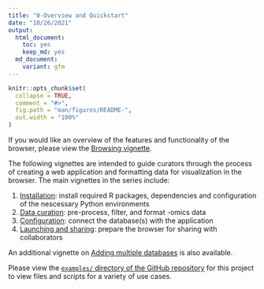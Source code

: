 ```yaml
---
title: "0-Overview and Quickstart"
date: "10/26/2021"
output:
  html_document: 
    toc: yes
    keep_md: yes
  md_document:
    variant: gfm
---
```


<!-- README.md is generated from README.Rmd. Please edit that file -->

```r
knitr::opts_chunk$set(
  collapse = TRUE,
  comment = "#>",
  fig.path = "man/figures/README-",
  out.width = "100%"
)
```

If you would like an overview of the features and functionality of the browser,
please view the [Browsing vignette](browsing.md).

The following vignettes are intended to guide curators through the process of creating a web application and formatting data for visualization in the browser.
The main vignettes in the series include:

1. [Installation](01_installation.md): install required R packages, dependencies and configuration of the nescessary Python environments
2. [Data curation](02_data_curation.md): pre-process, filter, and format -omics data
3. [Configuration](03_configuration.md): connect the database(s) with the application
4. [Launching and sharing](04_sharing.md): prepare the browser for sharing with collaborators

An additional vignette on [Adding multiple databases](multiple_databases.md) is also available.

Please view the [`examples/` directory of the GitHub repository](https://github.com/ndcn/omicser/tree/main/examples)
for this project to view files and scripts for a variety of use cases.
